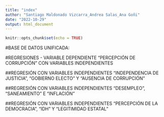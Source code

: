 ```yaml
---
title: "index"
author: "Santiago Maldonado Vizcarra_Andrea Salas_Ana Goñi"
date: "2022-10-29"
output: html_document
---
```


```r
knitr::opts_chunk$set(echo = TRUE)
```

#BASE DE DATOS UNIFICADA:



#REGRESIONES - VARIABLE DEPENDIENTE "PERCEPCIÓN DE CORRUPCIÓN" CON VARIABLES INDEPENDIENTES



##REGRESIÓN CON VARIABLES INDEPENDIENTES "INDEPENDENCIA DE JUSTICIA", "GOBIERNO ELECTO" Y "AUSENCIA DE CORRUPCIÓN"



##REGRESIÓN CON VARIABLES INDEPENDIENTES "DESEMPLEO", "SANEAMIENTO" E "INFLACIÓN"



##REGRESIÓN CON VARIABLES INDEPENDIENTES "PERCEPCIÓN DE LA DEMOCRACIA", "IDH" Y "LEGITIMIDAD ESTATAL"




